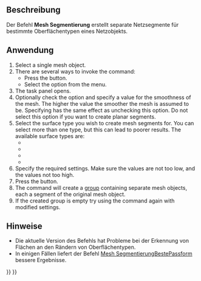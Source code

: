 <languages/>

{{Docnav/de
|[[Mesh_RemoveCompByHand/de| KomponenteVonHandEntfernen]]
|[[Mesh_SegmentationBestFit/de|SegmentierungBestePassform]]
|[[Mesh_Workbench/de|Mesh]]
|IconL=Mesh_RemoveCompByHand.svg
|IconR=Mesh_SegmentationBestFit.svg
|IconC=Workbench_Mesh.svg
}}

{{GuiCommand/de
|Name=Mesh Segmentation
|Name/de=Mesh Segmentierung
|MenuLocation=Meshes → Segmentierung
|Workbenches=[[Mesh_Workbench/de|Mesh]]
|SeeAlso=[[Mesh_SegmentationBestFit/de|Mesh SegmentierungBestePassform]]
}}

<span id="Description"></span>
==Beschreibung==

Der Befehl '''Mesh Segmentierung''' erstellt separate Netzsegmente für bestimmte Oberflächentypen eines Netzobjekts.

<span id="Usage"></span>
==Anwendung==

# Select a single mesh object.
# There are several ways to invoke the command:
#* Press the {{Button|[[Image:Mesh_Segmentation.svg|16px]] [[Mesh_Segmentation|Segmentation]]}} button.
#* Select the {{MenuCommand|Meshes → [[Image:Mesh_Segmentation.svg|16px]] Segmentation}} option from the menu.
# The {{MenuCommand|Mesh Segmentation}} task panel opens.
# Optionally check the {{MenuCommand|Smooth mesh}} option and specify a value for the smoothness of the mesh. The higher the value the smoother the mesh is assumed to be. Specifying {{Value|0}} has the same effect as unchecking this option. Do not select this option if you want to create planar segments.
# Select the surface type you wish to create mesh segments for. You can select more than one type, but this can lead to poorer results. The available surface types are:
#* {{MenuCommand|Plane}}
#* {{MenuCommand|Cylinder}}
#* {{MenuCommand|Sphere}}
#* {{MenuCommand|Freeform}}
# Specify the required settings. Make sure the {{MenuCommand|Tolerance}} values are not too low, and the {{MenuCommand|Minimum number of faces}} values not too high.
# Press the {{Button|OK}} button.
# The command will create a [[Std_Group|group]] containing separate mesh objects, each a segment of the original mesh object.
# If the created group is empty try using the command again with modified settings.

<span id="Notes"></span>
==Hinweise==

* Die aktuelle Version des Befehls hat Probleme bei der Erkennung von Flächen an den Rändern von Oberflächentypen.
* In einigen Fällen liefert der Befehl [[Mesh_SegmentationBestFit/de|Mesh SegmentierungBestePassform]] bessere Ergebnisse.


{{Docnav/de
|[[Mesh_RemoveCompByHand/de| KomponenteVonHandEntfernen]]
|[[Mesh_SegmentationBestFit/de|SegmentierungBestePassform]]
|[[Mesh_Workbench/de|Mesh]]
|IconL=Mesh_RemoveCompByHand.svg
|IconR=Mesh_SegmentationBestFit.svg
|IconC=Workbench_Mesh.svg
}}

{{Mesh Tools navi{{#translation:}}}}
{{Userdocnavi{{#translation:}}}}
{{clear}}